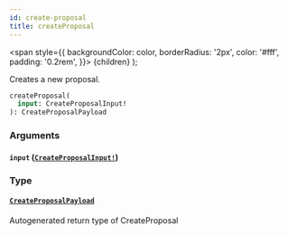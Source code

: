 ```yaml
---
id: create-proposal
title: createProposal
---
```


<span
style={{
      backgroundColor: color,
      borderRadius: '2px',
      color: '#fff',
      padding: '0.2rem',
    }}>
{children}
</span>
);

Creates a new proposal.

```graphql
createProposal(
  input: CreateProposalInput!
): CreateProposalPayload

```

### Arguments

#### `input` ([`CreateProposalInput!`](/docs/api/inputs/create-proposal-input))

### Type

#### [`CreateProposalPayload`](/docs/api/objects/create-proposal-payload)

Autogenerated return type of CreateProposal
